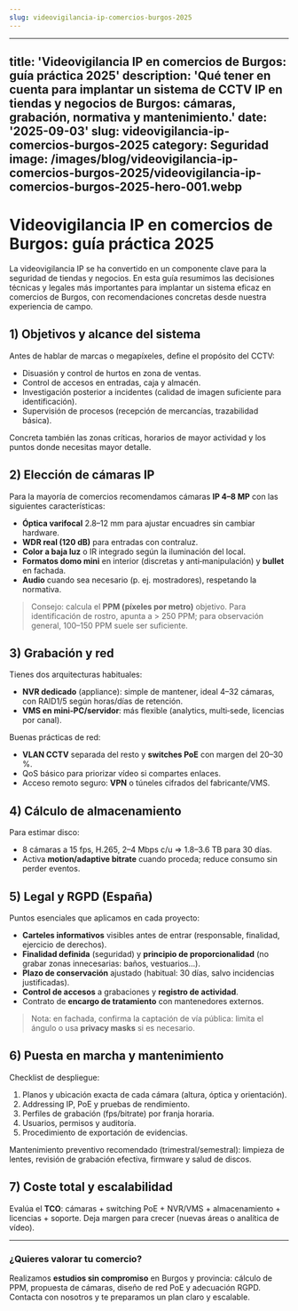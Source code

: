 ```yaml
---
slug: videovigilancia-ip-comercios-burgos-2025
---
```










---
title: 'Videovigilancia IP en comercios de Burgos: guía práctica 2025'
description: 'Qué tener en cuenta para implantar un sistema de CCTV IP en tiendas
  y negocios de Burgos: cámaras, grabación, normativa y mantenimiento.'
date: '2025-09-03'
slug: videovigilancia-ip-comercios-burgos-2025
category: Seguridad
image: /images/blog/videovigilancia-ip-comercios-burgos-2025/videovigilancia-ip-comercios-burgos-2025-hero-001.webp
---

# Videovigilancia IP en comercios de Burgos: guía práctica 2025

La videovigilancia IP se ha convertido en un componente clave para la seguridad de tiendas y negocios. En esta guía resumimos las decisiones técnicas y legales más importantes para implantar un sistema eficaz en comercios de Burgos, con recomendaciones concretas desde nuestra experiencia de campo.

## 1) Objetivos y alcance del sistema

Antes de hablar de marcas o megapíxeles, define el propósito del CCTV:

- Disuasión y control de hurtos en zona de ventas.
- Control de accesos en entradas, caja y almacén.
- Investigación posterior a incidentes (calidad de imagen suficiente para identificación).
- Supervisión de procesos (recepción de mercancías, trazabilidad básica).

Concreta también las zonas críticas, horarios de mayor actividad y los puntos donde necesitas mayor detalle.

## 2) Elección de cámaras IP

Para la mayoría de comercios recomendamos cámaras **IP 4–8 MP** con las siguientes características:

- **Óptica varifocal** 2.8–12 mm para ajustar encuadres sin cambiar hardware.
- **WDR real (120 dB)** para entradas con contraluz.
- **Color a baja luz** o IR integrado según la iluminación del local.
- **Formatos domo mini** en interior (discretas y anti‑manipulación) y **bullet** en fachada.
- **Audio** cuando sea necesario (p. ej. mostradores), respetando la normativa.

> Consejo: calcula el **PPM (píxeles por metro)** objetivo. Para identificación de rostro, apunta a > 250 PPM; para observación general, 100–150 PPM suele ser suficiente.

## 3) Grabación y red

Tienes dos arquitecturas habituales:

- **NVR dedicado** (appliance): simple de mantener, ideal 4–32 cámaras, con RAID1/5 según horas/días de retención.
- **VMS en mini‑PC/servidor**: más flexible (analytics, multi‑sede, licencias por canal).

Buenas prácticas de red:

- **VLAN CCTV** separada del resto y **switches PoE** con margen del 20–30 %.
- QoS básico para priorizar vídeo si compartes enlaces.
- Acceso remoto seguro: **VPN** o túneles cifrados del fabricante/VMS.

## 4) Cálculo de almacenamiento

Para estimar disco:

- 8 cámaras a 15 fps, H.265, 2–4 Mbps c/u ⇒ 1.8–3.6 TB para 30 días.
- Activa **motion/adaptive bitrate** cuando proceda; reduce consumo sin perder eventos.

## 5) Legal y RGPD (España)

Puntos esenciales que aplicamos en cada proyecto:

- **Carteles informativos** visibles antes de entrar (responsable, finalidad, ejercicio de derechos).
- **Finalidad definida** (seguridad) y **principio de proporcionalidad** (no grabar zonas innecesarias: baños, vestuarios…).
- **Plazo de conservación** ajustado (habitual: 30 días, salvo incidencias justificadas).
- **Control de accesos** a grabaciones y **registro de actividad**.
- Contrato de **encargo de tratamiento** con mantenedores externos.

> Nota: en fachada, confirma la captación de vía pública: limita el ángulo o usa **privacy masks** si es necesario.

## 6) Puesta en marcha y mantenimiento

Checklist de despliegue:

1. Planos y ubicación exacta de cada cámara (altura, óptica y orientación).
2. Addressing IP, PoE y pruebas de rendimiento.
3. Perfiles de grabación (fps/bitrate) por franja horaria.
4. Usuarios, permisos y auditoría.
5. Procedimiento de exportación de evidencias.

Mantenimiento preventivo recomendado (trimestral/semestral): limpieza de lentes, revisión de grabación efectiva, firmware y salud de discos.

## 7) Coste total y escalabilidad

Evalúa el **TCO**: cámaras + switching PoE + NVR/VMS + almacenamiento + licencias + soporte. Deja margen para crecer (nuevas áreas o analítica de vídeo).

---

### ¿Quieres valorar tu comercio?

Realizamos **estudios sin compromiso** en Burgos y provincia: cálculo de PPM, propuesta de cámaras, diseño de red PoE y adecuación RGPD. Contacta con nosotros y te preparamos un plan claro y escalable.

